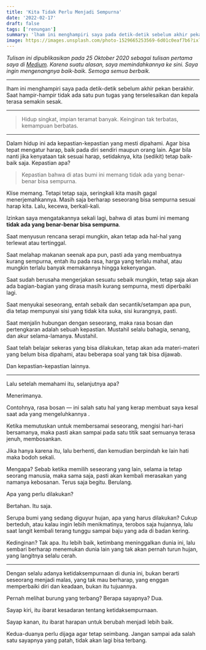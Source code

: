 ```yaml
---
title: 'Kita Tidak Perlu Menjadi Sempurna'
date: '2022-02-17'
draft: false
tags: ['renungan']
summary: 'lham ini menghampiri saya pada detik-detik sebelum akhir pekan berakhir.'
image: https://images.unsplash.com/photo-1529665253569-6d01c0eaf7b6?ixlib=rb-1.2.1&ixid=MnwxMjA3fDB8MHxwaG90by1wYWdlfHx8fGVufDB8fHx8&fit=crop&auto=format
---
```


_Tulisan ini dipublikasikan pada 25 Oktober 2020 sebagai tulisan pertama saya di
[Medium](https://mzakiyuddin.medium.com/tak-bisa-lari-pasti-c2746c760e38). Karena suatu alasan, saya
memindahkannya ke sini. Saya ingin mengenangnya baik-baik. Semoga semua berbaik._

---

lham ini menghampiri saya pada detik-detik sebelum akhir pekan berakhir. Saat hampir-hampir tidak
ada satu pun tugas yang terselesaikan dan kepala terasa semakin sesak.

---

> Hidup singkat, impian teramat banyak. Keinginan tak terbatas, kemampuan berbatas.

---

Dalam hidup ini ada kepastian-kepastian yang mesti dipahami. Agar bisa tepat mengatur harap, baik
pada diri sendiri maupun orang lain. Agar bila nanti jika kenyataan tak sesuai harap, setidaknya,
kita (sedikit) tetap baik-baik saja. Kepastian apa?

> Kepastian bahwa di atas bumi ini memang tidak ada yang benar-benar bisa sempurna.

Klise memang. Tetapi tetap saja, seringkali kita masih gagal menerjemahkannya. Masih saja berharap
seseorang bisa sempurna sesuai harap kita. Lalu, kecewa, berkali-kali.

Izinkan saya mengatakannya sekali lagi, bahwa di atas bumi ini memang **tidak ada yang benar-benar
bisa sempurna**.

Saat menyusun rencana serapi mungkin, akan tetap ada hal-hal yang terlewat atau tertinggal.

Saat melahap makanan seenak apa pun, pasti ada yang membuatnya kurang sempurna, entah itu pada rasa,
harga yang terlalu mahal, atau mungkin terlalu banyak memakannya hingga kekenyangan.

Saat sudah berusaha mengerjakan sesuatu sebaik mungkin, tetap saja akan ada bagian-bagian yang
dirasa masih kurang sempurna, mesti diperbaiki lagi.

Saat menyukai seseorang, entah sebaik dan secantik/setampan apa pun, dia tetap mempunyai sisi yang
tidak kita suka, sisi kurangnya, pasti.

Saat menjalin hubungan dengan seseorang, maka rasa bosan dan pertengkaran adalah sebuah kepastian.
Mustahil selalu bahagia, senang, dan akur selama-lamanya. Mustahil.

Saat telah belajar sekeras yang bisa dilakukan, tetap akan ada materi-materi yang belum bisa
dipahami, atau beberapa soal yang tak bisa dijawab.

Dan kepastian-kepastian lainnya.

---

Lalu setelah memahami itu, selanjutnya apa?

Menerimanya.

Contohnya, rasa bosan — ini salah satu hal yang kerap membuat saya kesal saat ada yang
mengeluhkannya .

Ketika memutuskan untuk membersamai seseorang, mengisi hari-hari bersamanya, maka pasti akan sampai
pada satu titik saat semuanya terasa jenuh, membosankan.

Jika hanya karena itu, lalu berhenti, dan kemudian berpindah ke lain hati maka bodoh sekali.

Mengapa? Sebab ketika memilih seseorang yang lain, selama ia tetap seorang manusia, maka sama saja,
pasti akan kembali merasakan yang namanya kebosanan. Terus saja begitu. Berulang.

Apa yang perlu dilakukan?

Bertahan. Itu saja.

Serupa bumi yang sedang diguyur hujan, apa yang harus dilakukan? Cukup berteduh, atau kalau ingin
lebih menikmatinya, terobos saja hujannya, lalu saat langit kembali terang tunggu sampai baju yang
ada di badan kering.

Kedinginan? Tak apa. Itu lebih baik, ketimbang meninggalkan dunia ini, lalu sembari berharap
menemukan dunia lain yang tak akan pernah turun hujan, yang langitnya selalu cerah.

---

Dengan selalu adanya ketidaksempurnaan di dunia ini, bukan berarti seseorang menjadi malas, yang tak
mau berharap, yang enggan memperbaiki diri dan keadaan, bukan itu tujuannya.

Pernah melihat burung yang terbang? Berapa sayapnya? Dua.

Sayap kiri, itu ibarat kesadaran tentang ketidaksempurnaan.

Sayap kanan, itu ibarat harapan untuk berubah menjadi lebih baik.

Kedua-duanya perlu dijaga agar tetap seimbang. Jangan sampai ada salah satu sayapnya yang patah,
tidak akan lagi bisa terbang.
